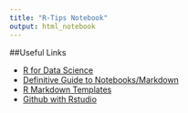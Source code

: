 ```yaml
---
title: "R-Tips Notebook"
output: html_notebook
---
```


##Useful Links

*  [R for Data Science]()
*  [Definitive Guide to Notebooks/Markdown](https://bookdown.org/yihui/rmarkdown/markdown-syntax.html) 
*  [R Markdown Templates](https://github.com/dr-harper/example-rmd-templates)
*  [Github with Rstudio](http://happygitwithr.com/rstudio-git-github.html)